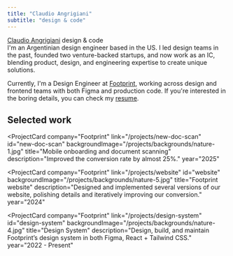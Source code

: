 ```yaml
---
title: "Claudio Angrigiani"
subtitle: "design & code"
---
```


<div className="flex justify-between items-center mb-4">
  <a href="/resume" className="text-label-1">Claudio Angrigiani</a>
  <span className="text-tertiary text-heading-1 italic">design & code</span>
</div>

<div className='flex flex-col gap-4'>
  I'm an Argentinian design engineer based in the US. I led design teams in the past, founded two venture-backed startups, and now work as an IC, blending product, design, and engineering expertise to create unique solutions.

  Currently, I'm a Design Engineer at [Footprint](https://onefootprint.com), working across design and frontend teams with both Figma and production code. If you're interested in the boring details, you can check my [resume](/resume).
  
</div>

<Divider />

## Selected work

<ProjectCard
  company="Footprint"
  link="/projects/new-doc-scan"
  id="new-doc-scan"
  backgroundImage="/projects/backgrounds/nature-1.jpg"
  title="Mobile onboarding and document scanning"
  description="Improved the conversion rate by almost 25%."
  year="2025"
>
  <Covers id="new-doc-scan" />
</ProjectCard>

<ProjectCard
  company="Footprint"
  link="/projects/website"
  id="website"
  backgroundImage="/projects/backgrounds/nature-5.jpg"
  title="Footprint website"
  description="Designed and implemented several versions of our website, polishing details and iteratively improving our conversion."
  year="2024"
>
  <Covers id="website" />
</ProjectCard>

<ProjectCard
  company="Footprint"
  link="/projects/design-system"
  id="design-system"
  backgroundImage="/projects/backgrounds/nature-4.jpg"
  title="Design System"
  description="Design, build, and maintain Footprint’s design system in both Figma, React + Tailwind CSS."
  year="2022 - Present"
>
  <Covers id="design-system" />
</ProjectCard>
